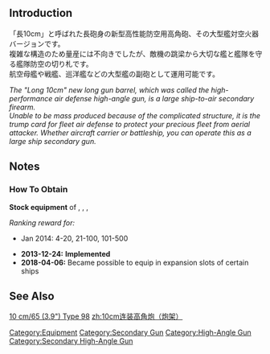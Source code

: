 {{EquipmentInfo|71}}

==Introduction==
「長10cm」と呼ばれた長砲身の新型高性能防空用高角砲、その大型艦対空火器バージョンです。<br>
複雑な構造のため量産には不向きでしたが、敵機の跳梁から大切な艦と艦隊を守る艦隊防空の切り札です。<br>
航空母艦や戦艦、巡洋艦などの大型艦の副砲として運用可能です。

''The "Long 10cm" new long gun barrel, which was called the high-performance air defense high-angle gun, is a large ship-to-air secondary firearm.''<br>
''Unable to be mass produced because of the complicated structure, it is the trump card for fleet air defense to protect your precious fleet from aerial attacker. Whether aircraft carrier or battleship, you can operate this as a large ship secondary gun.''

==Notes==
<div class="mw-collapsible"><h3>How To Obtain</h3>
<div class="mw-collapsible-content">
'''Stock equipment''' of {{Ship/Link|Mutsu Kai Ni}}, {{Ship/Link|Nagato Kai Ni}}, {{Ship/Link|Ooyodo}}, {{Ship/Link|Taihou Kai}}

''Ranking reward for:''
* Jan 2014: 4-20, 21-100, 101-500

</div></div>


<div class="mw-collapsible><h3>Updates History</h3>
<div class="mw-collapsible-content>
* '''2013-12-24:''' '''Implemented'''
* '''2018-04-06:''' Became possible to equip in expansion slots of certain ships
</div></div>

==See Also==
[http://www.navweaps.com/Weapons/WNJAP_39-65_t98.htm 10 cm/65 (3.9") Type 98]
{{Equipmentlist}}
[[Category:Equipment]]
[[Category:Secondary Gun]]
[[Category:High-Angle Gun]]
[[Category:Secondary High-Angle Gun]]
[[zh:10cm连装高角炮（炮架）]]